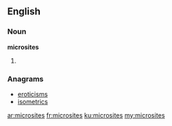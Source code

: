 ==English==

===Noun===
'''microsites'''

# {{plural of|microsite}}

===Anagrams===
* [[eroticisms#English|eroticisms]]
* [[isometrics#English|isometrics]]

[[ar:microsites]]
[[fr:microsites]]
[[ku:microsites]]
[[my:microsites]]